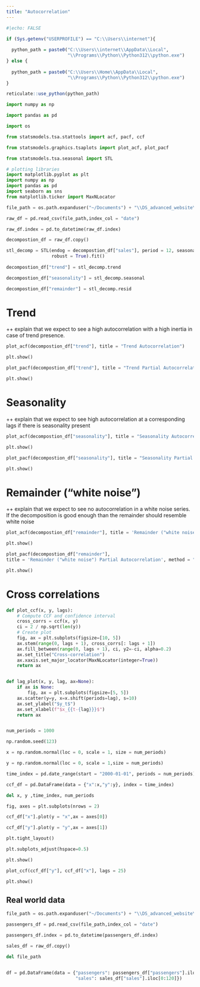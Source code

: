 ```yaml
---
title: "Autocorrelation"
---
```


```r
#|echo: FALSE

if (Sys.getenv("USERPROFILE") == "C:\\Users\\internet"){
  
  python_path = paste0("C:\\Users\\internet\\AppData\\Local",
                       "\\Programs\\Python\\Python312\\python.exe")
} else {
  
  python_path = paste0("C:\\Users\\Home\\AppData\\Local",
                       "\\Programs\\Python\\Python312\\python.exe")
}

reticulate::use_python(python_path)

```

```python

import numpy as np

import pandas as pd

import os 

from statsmodels.tsa.stattools import acf, pacf, ccf

from statsmodels.graphics.tsaplots import plot_acf, plot_pacf

from statsmodels.tsa.seasonal import STL

# plotting libraries
import matplotlib.pyplot as plt
import numpy as np
import pandas as pd
import seaborn as sns
from matplotlib.ticker import MaxNLocator


```

```python

file_path = os.path.expanduser("~/Documents") + "\\DS_advanced_website\\data\\example_retail_sales.csv"

raw_df = pd.read_csv(file_path,index_col = "date")

raw_df.index = pd.to_datetime(raw_df.index)


```

```python

decompostion_df = raw_df.copy()

stl_decomp = STL(endog = decompostion_df["sales"], period = 12, seasonal = 7,
                 robust = True).fit()
                 
decompostion_df["trend"] = stl_decomp.trend

decompostion_df["seasonality"] = stl_decomp.seasonal

decompostion_df["remainder"] = stl_decomp.resid


```

# Trend

++ explain that we expect to see a high autocorrelation with a high inertia in case of trend presence.

```python

plot_acf(decompostion_df["trend"], title = "Trend Autocorrelation")

plt.show()

```

```python

plot_pacf(decompostion_df["trend"], title = "Trend Partial Autocorrelation", method = "ywmle")

plt.show()

```

# Seasonality

++ explain that we expect to see high autocorrelation at a corresponding lags if there is seasonality present

```python

plot_acf(decompostion_df["seasonality"], title = "Seasonality Autocorrelation")

plt.show()

```

```python

plot_pacf(decompostion_df["seasonality"], title = "Seasonality Partial Autocorrelation", method = "ywmle")

plt.show()

```

# Remainder ("white noise")

++ explain that we expect to see no autocorrelation in a white noise series. If the decomposition is good enough than the remainder should resemble white noise

```python

plot_acf(decompostion_df["remainder"], title = 'Remainder ("white noise") Autocorrelation')

plt.show()

```

```python

plot_pacf(decompostion_df["remainder"],
title = 'Remainder ("white noise") Partial Autocorrelation', method = "ywmle")

plt.show()

```

# Cross correlations

```python

def plot_ccf(x, y, lags):
    # Compute CCF and confidence interval
    cross_corrs = ccf(x, y)
    ci = 2 / np.sqrt(len(y))
    # Create plot
    fig, ax = plt.subplots(figsize=[10, 5])
    ax.stem(range(0, lags + 1), cross_corrs[: lags + 1])
    ax.fill_between(range(0, lags + 1), ci, y2=-ci, alpha=0.2)
    ax.set_title("Cross-correlation")
    ax.xaxis.set_major_locator(MaxNLocator(integer=True))
    return ax


def lag_plot(x, y, lag, ax=None):
    if ax is None:
        fig, ax = plt.subplots(figsize=[5, 5])
    ax.scatter(y=y, x=x.shift(periods=lag), s=10)
    ax.set_ylabel("$y_t$")
    ax.set_xlabel(f"$x_{{t-{lag}}}$")
    return ax



```

```python

num_periods = 1000

np.random.seed(123)

x = np.random.normal(loc = 0, scale = 1, size = num_periods)

y = np.random.normal(loc = 0, scale = 1,size = num_periods)

time_index = pd.date_range(start = "2000-01-01", periods = num_periods)

ccf_df = pd.DataFrame(data = {"x":x,"y":y}, index = time_index)

del x, y ,time_index, num_periods


```

```python

fig, axes = plt.subplots(nrows = 2)

ccf_df["x"].plot(y = "x",ax = axes[0])

ccf_df["y"].plot(y = "y",ax = axes[1])

plt.tight_layout()

plt.subplots_adjust(hspace=0.5)

plt.show()


```

```python

plot_ccf(ccf_df["y"], ccf_df["x"], lags = 25)

plt.show()
```

## Real world data

```python

file_path = os.path.expanduser("~/Documents") + "\\DS_advanced_website\\data\\example_air_passengers.csv"

passengers_df = pd.read_csv(file_path,index_col = "date")

passengers_df.index = pd.to_datetime(passengers_df.index)

sales_df = raw_df.copy()

del file_path


df = pd.DataFrame(data = {"passengers": passengers_df["passengers"].iloc[0:120],
                          "sales": sales_df["sales"].iloc[0:120]})

```


